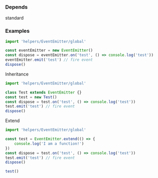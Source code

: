 ### Depends
standard <br/>

### Examples

```ts
import 'helpers/EventEmitter/global'

const eventEmitter = new EventEmitter()
const dispose = eventEmitter.on('test', () => console.log('test'))
eventEmitter.emit('test') // fire event
dispose()
```

Inheritance

```ts
import 'helpers/EventEmitter/global'

class Test extends EventEmitter {}
const test = new Test()
const dispose = test.on('test', () => console.log('test'))
test.emit('test') // fire event
dispose()
```

Extend

```ts
import 'helpers/EventEmitter/global'

const test = EventEmitter.extend(() => {
    console.log('I am a function!')
})
const dispose = test.on('test', () => console.log('test'))
test.emit('test') // fire event
dispose()

test()
```
